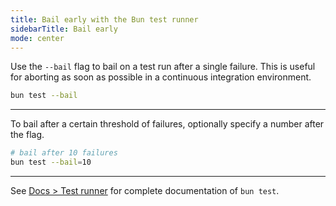 ```yaml
---
title: Bail early with the Bun test runner
sidebarTitle: Bail early
mode: center
---
```


Use the `--bail` flag to bail on a test run after a single failure. This is useful for aborting as soon as possible in a continuous integration environment.

```sh terminal icon="terminal"
bun test --bail
```

---

To bail after a certain threshold of failures, optionally specify a number after the flag.

```sh terminal icon="terminal"
# bail after 10 failures
bun test --bail=10
```

---

See [Docs > Test runner](https://bun.sh/docs/cli/test) for complete documentation of `bun test`.

